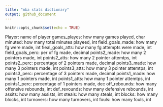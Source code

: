 ```yaml
---
title: "nba stats dictionary"
output: github_document
---
```


```r
knitr::opts_chunk$set(echo = TRUE)
```

Player: name of player
games_playes: how many games played, char
minuted: how many total minutes playeed, int
field_goals_made: how many fg were made, int
fieal_goals_atts: how many fg attempts were made, int
field_goals_perc: per of fg made, decimal
points2_made: how many 2 pointers made, int
points2_atts: how many 2 pointer attemtps, int
points2_perc: percentage of 2 pointers made, decimal
points3_made: how many 3 pointers made, int
points3_atts: how many 3 pointer attemtps, int
points3_perc: percentage of 3 pointers made, decimal
points1_made: how many 1 pointers made, int
points1_atts: how many 1 pointer attemtps, int
points1_perc: percentage of 1 pointers made, dec
off_rebounds: how many offensive rebounds, int
def_revounds: how many defensive rebounds, int
assits: how many assists, int
steals: how many steals, int
blocks: how many blocks, int
turnovers: how many turnovers, int
fouls: how many fouls, int






